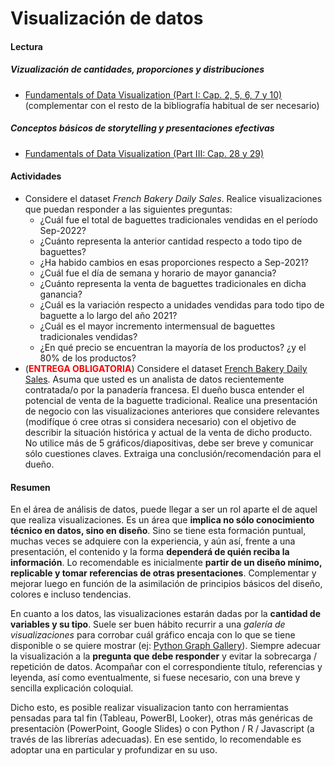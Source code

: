 # Visualización de datos

#### Lectura

##### Vizualización de cantidades, proporciones y distribuciones

- [Fundamentals of Data Visualization (Part I: Cap. 2, 5, 6, 7 y 10)](https://clauswilke.com/dataviz) (complementar con el resto de la bibliografía habitual de ser necesario)

##### Conceptos básicos de storytelling y presentaciones efectivas

- [Fundamentals of Data Visualization (Part III: Cap. 28 y 29)](https://clauswilke.com/dataviz)
   
#### Actividades

- Considere el dataset _French Bakery Daily Sales_. Realice visualizaciones que puedan responder a las siguientes preguntas:
    - ¿Cuál fue el total de baguettes tradicionales vendidas en el período Sep-2022?
    - ¿Cuánto representa la anterior cantidad respecto a todo tipo de baguettes?
    - ¿Ha habido cambios en esas proporciones respecto a Sep-2021?
    - ¿Cuál fue el día de semana y horario de mayor ganancia?
    - ¿Cuánto representa la venta de baguettes tradicionales en dicha ganancia?
    - ¿Cuál es la variación respecto a unidades vendidas para todo tipo de baguette a lo largo del año 2021?
    - ¿Cuál es el mayor incremento intermensual de baguettes tradicionales vendidas?
    - ¿En qué precio se encuentran la mayoría de los productos? ¿y el 80% de los productos?
- (<span style="color:red">**ENTREGA OBLIGATORIA**</span>) Considere el dataset [French Bakery Daily Sales](https://drive.google.com/drive/folders/1Lprg5DfAXRnUcmYi5TdzfpKIzQ49ITuq?usp=share_link). Asuma que usted es un analista de datos recientemente contratada/o por la panadería francesa. El dueño busca entender el potencial de venta de la baguette tradicional. Realice una presentación de negocio con las visualizaciones anteriores que considere relevantes (modifíque ó cree otras si considera necesario) con el objetivo de describir la situación histórica y actual de la venta de dicho producto. No utilice más de 5 gráficos/diapositivas, debe ser breve y comunicar sólo cuestiones claves. Extraiga una conclusión/recomendación para el dueño.

#### Resumen

En el área de análisis de datos, puede llegar a ser un rol aparte el de aquel que realiza visualizaciones. Es un área que **implica no sólo conocimiento técnico en datos, sino en diseño**. Sino se tiene esta formación puntual, muchas veces se adquiere con la experiencia, y aún así, frente a una presentación, el contenido y la forma **dependerá de quién reciba la información**. Lo recomendable es inicialmente **partir de un diseño mínimo, replicable y tomar referencias de otras presentaciones**. Complementar y mejorar luego en función de la asimilación de principios básicos del diseño, colores e incluso tendencias.

En cuanto a los datos, las visualizaciones estarán dadas por la **cantidad de variables y su tipo**. Suele ser buen hábito recurrir a una _galería de visualizaciones_ para corrobar cuál gráfico encaja con lo que se tiene disponible o se quiere mostrar (ej: [Python Graph Gallery](https://www.python-graph-gallery.com/)). Siempre adecuar la visualización a la **pregunta que debe responder** y evitar la sobrecarga / repetición de datos. Acompañar con el correspondiente título, referencias y leyenda, así como eventualmente, si fuese necesario, con una breve y sencilla explicación coloquial.

Dicho esto, es posible realizar visualizacion tanto con herramientas pensadas para tal fin (Tableau, PowerBI, Looker), otras más genéricas de presentaciòn (PowerPoint, Google Slides) o con Python / R / Javascript (a través de las librerías adecuadas). En ese sentido, lo recomendable es adoptar una en particular y profundizar en su uso.


